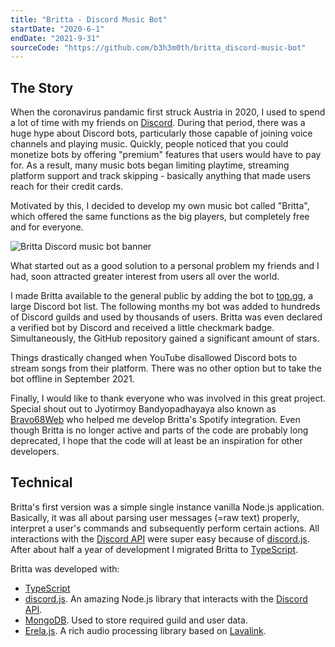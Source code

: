 ```yaml
---
title: "Britta - Discord Music Bot"
startDate: "2020-6-1"
endDate: "2021-9-31"
sourceCode: "https://github.com/b3h3m0th/britta_discord-music-bot"
---
```


## The Story

When the coronavirus pandamic first struck Austria in 2020, I used to spend a lot of time with my friends on [Discord](https://discord.com/).
During that period, there was a huge hype about Discord bots, particularly those capable of joining voice channels and playing music.
Quickly, people noticed that you could monetize bots by offering "premium" features that users would have to pay for.
As a result, many music bots began limiting playtime, streaming platform support and track skipping - basically anything that made users reach for their credit cards.

Motivated by this, I decided to develop my own music bot called "Britta", which offered the same functions as the big players, but completely free and for everyone.

![Britta Discord music bot banner](/images/britta-banner.png)

What started out as a good solution to a personal problem my friends and I had, soon attracted greater interest from users all over the world.

I made Britta available to the general public by adding the bot to [top.gg](https://top.gg/), a large Discord bot list.
The following months my bot was added to hundreds of Discord guilds and used by thousands of users.
Britta was even declared a verified bot by Discord and received a little checkmark badge.
Simultaneously, the GitHub repository gained a significant amount of stars.

Things drastically changed when YouTube disallowed Discord bots to stream songs from their platform.
There was no other option but to take the bot offline in September 2021.

Finally, I would like to thank everyone who was involved in this great project. Special shout out to Jyotirmoy Bandyopadhayaya also known as [Bravo68Web](https://www.itsmebravo.dev/) who helped me develop Britta's Spotify integration.
Even though Britta is no longer active and parts of the code are probably long deprecated, I hope that the code will at least be an inspiration for other developers.

## Technical

Britta's first version was a simple single instance vanilla Node.js application.
Basically, it was all about parsing user messages (=raw text) properly, interpret a user's commands and subsequently perform certain actions.
All interactions with the [Discord API](https://discord.com/developers/docs/reference) were super easy because of [discord.js](https://github.com/discordjs/discord.js).
After about half a year of development I migrated Britta to [TypeScript](https://www.typescriptlang.org/).

Britta was developed with:

- [TypeScript](https://www.typescriptlang.org/)
- [discord.js](https://github.com/discordjs/discord.js). An amazing Node.js library that interacts with the [Discord API](https://discord.com/developers/docs/reference).
- [MongoDB](https://www.mongodb.com/). Used to store required guild and user data.
- [Erela.js](https://github.com/erelajs). A rich audio processing library based on [Lavalink](https://lavalink.dev/).
